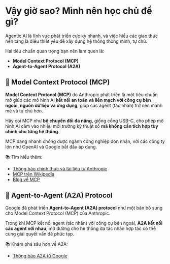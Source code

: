# Vậy giờ sao? Mình nên học chủ đề gì?

Agentic AI là lĩnh vực phát triển cực kỳ nhanh, và việc hiểu các giao thức nền tảng là điều thiết yếu để xây dựng hệ thống thông minh, tự chủ. 

Hai tiêu chuẩn quan trọng bạn nên làm quen là:

- **Model Context Protocol (MCP)**  
- **Agent-to-Agent Protocol (A2A)**

## 🔌 Model Context Protocol (MCP)

**Model Context Protocol (MCP)** do Anthropic phát triển là một tiêu chuẩn mở giúp các mô hình AI **kết nối an toàn và liền mạch với công cụ bên ngoài, nguồn dữ liệu và ứng dụng**, giúp các agent (tác nhân) trở nên mạnh mẽ và tự chủ hơn.

Hãy coi MCP như **bộ chuyển đổi đa năng**, giống cổng USB-C, cho phép mô hình AI cắm vào nhiều môi trường kỹ thuật số **mà không cần tích hợp tùy chỉnh cho từng hệ thống**.

MCP đang nhanh chóng được ngành công nghiệp đón nhận, với các công ty lớn như OpenAI và Google bắt đầu áp dụng.

📚 Tìm hiểu thêm:
- [Thông báo chính thức và tài liệu từ Anthropic](https://www.anthropic.com/news/model-context-protocol)
- [MCP trên Wikipedia](https://en.wikipedia.org/wiki/Model_Context_Protocol)
- [Blog về MCP](https://huggingface.co/blog/Kseniase/mcp)

## 🤝 Agent-to-Agent (A2A) Protocol

Google đã phát triển **Agent-to-Agent (A2A) protocol** như một bản bổ sung cho Model Context Protocol (MCP) của Anthropic.

Trong khi MCP kết nối agent (tác nhân) với công cụ bên ngoài, **A2A kết nối các agent với nhau**, mở đường cho hệ thống đa tác nhân hợp tác có thể cùng giải quyết vấn đề phức tạp.

📚 Khám phá sâu hơn về A2A:  
- [Thông báo A2A từ Google](https://developers.googleblog.com/en/a2a-a-new-era-of-agent-interoperability/)